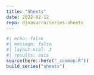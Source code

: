 ```yaml
---
title: "Sheets"
date: 2022-02-12
repo: djnavarro/series-sheets
---
```

  
```r
#| echo: false
#| message: false
#| layout-ncol: 3
#| results: asis
source(here::here("_common.R"))
build_series("sheets")
```
